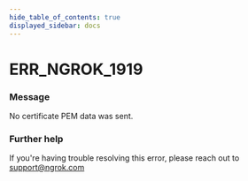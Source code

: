 ```yaml
---
hide_table_of_contents: true
displayed_sidebar: docs
---
```



# ERR_NGROK_1919

### Message

No certificate PEM data was sent.

### Further help

If you're having trouble resolving this error, please reach out to [support@ngrok.com](mailto:support@ngrok.com?subject=Help%20with%20ERR_NGROK_1919)

<ErrorDetails error="err_ngrok_1919" />
